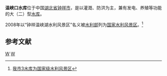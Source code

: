 {{Infobox Reservoir | 
|name                     = 温峡口水库
|nickname                 = 温峡湖
|image                    = 
|image_caption            = 
|map                      = 
|map_caption              = 
|pushpin_map              = China
|pushpin_map_caption      = 温峡口水库在中国的位置
|code                     = BFG34001452
|class                    = 大（二）型[[水库|水库]]
|location_of_reservoir    = [[湖北省|湖北省]][[钟祥市|钟祥市]]
|location_of_dam          = 
|inflow                   = 
|outflow                  = [[滶河|滶河]]（[[汉江_(中国)|汉江]]支流）
|catchment_area           = 595
|reservoir_area           = 
|mean_depth               = 
|maximum_depth            = 
|flood_level              = 108.89
|normal_water_level       = 107
|dead_water_level         = 95
|water_quality            = 
|island                   = 
|maximum_storage_capacity = 5.49亿
|normal_storage_capacity  = 
|dead_storage_capacity    = 
|type_of_dam              = 粘土心墙石渣坝
|elevation_of_dam         = 111.50
|height_of_dam            = 51.5
|length_of_dam            = 450
|width_of_dam             = 
|installed_capacity       = 1725kW
|irrigated_area           = 2.67万公顷
|start                    = 1966年
|complete                 = 1970年
|cost                     = 
|emigrate                 = 
|latd = 31
|latm = 23
|lats = 20
|latNS = N
|longd = 112
|longm = 45
|longs = 43
|longEW = E
|website = 
|footnotes = 资料主要来源：<ref>{{cite journal |title=温峡口水库石渣组合坝粘土心墙与基岩的接触冲刷试验 |author=黎国凡 |journal=水利水电技术 |year=1987 |volume= |issue=7 |pages= |url=http://www.cnki.com.cn/Article/CJFDTotal-SJWJ198707004.htm |access-date=2010-09-07 |archive-date=2019-08-26 |archive-url=https://web.archive.org/web/20190826011049/http://www.cnki.com.cn/Article/CJFDTotal-SJWJ198707004.htm |dead-url=no }}</ref>

}}
'''温峡口水库'''位于中国[[湖北省|湖北省]][[钟祥市|钟祥市]]，是以灌溉、防洪为主，兼有发电、养殖等功能的大（二）型[[水库|水库]]。

2008年以“钟祥温峡湖水利风景区”名义被[[水利部|水利部]]列为[[国家水利风景区|国家水利风景区]]。<ref>[http://press.idoican.com.cn/detail/articles/20081206190A21/ 我市3水库为国家级水利风景区]{{dead link|date=2018年3月 |bot=InternetArchiveBot |fix-attempted=yes }}</ref>

==参考文献==
{{reflist}}

[[Category:荆门水库|W]]
[[Category:钟祥市|W]]